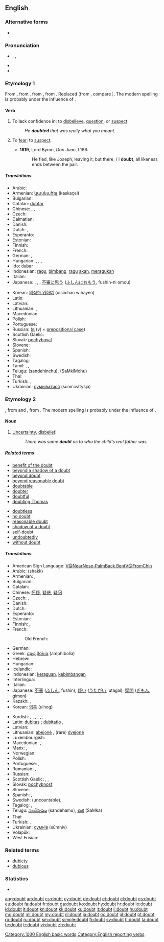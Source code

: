 ==English==

===Alternative forms===
* {{l|en|dout}} {{qualifier|obsolete}}

===Pronunciation===
* {{enPR|dout}}, {{IPA|/daʊt/}}, {{X-SAMPA|/daUt/}}
* {{rhymes|aʊt}}
* {{audio|en-us-doubt.ogg|Audio (US)}}

===Etymology 1===
From {{etyl|enm}} {{term|douten||lang=enm}}, from {{etyl|xno}} {{term|douter||lang=xno}}, from {{etyl|fro}} {{term|douter||lang=fro}}, from {{etyl|la}} {{term|dubitare|lang=la}}. Replaced {{etyl|enm|-}} {{term|tweonien||to doubt|lang=enm}} (from {{etyl|ang|-}} {{term|tweonian|twēonian|lang=ang}}, compare {{etyl|ang|-}} {{term|tweo|twēo|doubt, duplicity|lang=ang}}). The modern spelling is probably under the influence of {{etyl|frm}} {{term|doubter|lang=frm}}.

====Verb====
{{en-verb}}

# To lack confidence in; to [[disbelieve]], [[question]], or [[suspect]].
#: ''He '''doubted''' that was really what you meant.''
# {{archaic}} To [[fear]]; to [[suspect]].
#* '''1819''', Lord Byron, ''Don Juan'', I.186:
#*: He fled, like Joseph, leaving it; but there, / I '''doubt''', all likeness ends between the pair.

=====Translations=====
{{trans-top|to lack confidence in something}}
* Arabic: {{t-|ar|شك|tr=shakka}}
* Armenian: [[կասկածել]] (kaskaçel)
* Bulgarian: {{t-|bg|съмнявам се}}
* Catalan: [[dubtar]]
* Chinese: {{zh-tsp|懷疑|怀疑|huáiyí}}, {{zh-tsp|疑慮|疑虑|yílǜ}}, {{t-|cmn|疑|tr=yí|sc=Hani}}
* Czech: {{t+|cs|pochybovat}}
* Dalmatian: {{tø|dlm|dobitur}}
* Danish: {{t-|da|tvivle}}
* Dutch: {{t+|nl|twijfelen}}, {{t+|nl|betwijfelen}}
* Esperanto: {{t+|eo|dubi}}
* Estonian: {{t-|et|kõhklema}}
* Finnish: {{t+|fi|epäillä}}
* French: {{t+|fr|douter}}
* German: {{t+|de|bezweifeln}}, {{t+|de|zweifeln}}
* Hungarian: {{t+|hu|kétségbe von}},  {{t+|hu|megkérdőjelez}},  {{t+|hu|kételkedik}},  {{t-|hu|kétell}}
* Ido: dubar
* Indonesian: [[ragu]], [[bimbang]], [[ragu]] [[akan]], [[ragu|meragukan]]
* Italian: {{t+|it|dubitare}}
* Japanese: {{t-|ja|疑う|tr=[[うたがう]], utagau}},  {{t-|ja|訝しむ|tr=ibukashimu}},  {{t-|ja|疑問する|tr=gimon-suru}}, [[不審]]に[[思う]] ([[ふしん]]に[[おもう]], fushin-ni omou)
{{trans-mid}}
* Korean: [[의심한 위하여]] (uisimhan wihayeo)
* Latin: {{t-|la|dubitare}}
* Latvian: {{t-|lv|šaubīties}}
* Lithuanian: {{t+|lt|abejoti}}, {{t+|lt|dvejoti}}
* Macedonian: {{t-|mk|се сомнева|tr=se sómneva|sc=Cyrl}}
* Polish: {{t+|pl|wątpić}}
* Portuguese: {{t+|pt|duvidar}}
* Russian: {{t+|ru|сомневаться|tr=somnevát'sja}} ([[в]] (v) + [[prepositional case]])
* Scottish Gaelic: {{t-|gd|cuir teagamh}}
* Slovak: [[pochybovať]]
* Slovene: {{t+|sl|dvomiti}}
* Spanish: {{t+|es|dudar}}
* Swedish: {{t+|sv|tveka}}
* Tagalog: {{t-|tl|duda, alinlangan}}
* Tamil: {{t+|ta|ஐயம்|tr=aiyam|sc=Taml}}, {{t+|ta|ஐயம்|tr=aiyam|sc=Taml}}, {{t+|ta|சந்தேகம்|tr=santEkam|sc=Taml}}
* Telugu: {{t+|te|సందేహించు}} (sandehinchu), {{t+|te|శంకించు}} (SaMkiMchu)
* Thai: {{t-|th|สิงสัย|tr=sǐng-sǎi|sc=Thai}}
* Turkish: {{t+|tr|şüphelenmek}},  {{t+|tr|kuşkulanmak}}
* Ukrainian: [[сумніватися]] (sumnivátysja)
{{trans-bottom}}

===Etymology 2===
{{etyl|enm}} {{term|doute|lang=enm}}, from {{etyl|xno}} and {{etyl|fro}} {{term|doute}}, from {{etyl|la}} {{term|dubita|lang=la}}. The modern spelling is probably under the influence of {{etyl|frm}} {{term|doubte|lang=frm}}.

====Noun====
{{wikipedia}}
{{en-noun}}

# [[uncertainty|Uncertainty]], [[disbelief]].
#: ''There was some '''doubt''' as to who the child's real father was.''

=====Related terms=====
{{rel-top}}
* [[benefit of the doubt]]
* [[beyond a shadow of a doubt]]
* [[beyond doubt]]
* [[beyond reasonable doubt]]
* [[doubtable]]
* [[doubter]]
* [[doubtful]]
* [[doubting Thomas]]
{{rel-mid}}
* [[doubtless]]
* [[no doubt]]
* [[reasonable doubt]]
* [[shadow of a doubt]]
* [[self-doubt]]
* [[undoubtedly]]
* [[without doubt]]
{{rel-bottom}}

=====Translations=====
{{trans-top|uncertainty}}
* American Sign Language: [[V@NearNose-PalmBack BentV@FromChin]]
* Arabic: {{Arab|[[شكّ]]}} (shakk)
* Armenian: {{t-|hy|կասկած|tr=kaskaç}}, {{t-|hy|տարակույս|tr=tarakuys}}
* Bulgarian: {{t+|bg|съмнение|n}}
* Catalan: {{t-|ca|dubte|m}}
* Chinese: [[怀疑]], [[疑惑]], [[疑问]]
* Czech: {{t-|cs|pochybnost|f}}, {{t-|cs|pochyba|f}}
* Danish: {{t+|da|tvivl|c}}
* Dutch: {{t+|nl|twijfel|f}}
* Esperanto: {{t+|eo|dubo}}
* Estonian: {{t-|et|kõhklus}}
* Finnish: {{t+|fi|epäily}}, {{t+|fi|epäilys}}
* French: {{t+|fr|doute|m}}
*: Old French: {{tø|fro|doutance|f}}
* German: {{t+|de|Zweifel|m}}
* Greek: [[αμφιβολία]] (amphibolía)
* Hebrew: {{t+|he|ספק|m|tr=saféq}}
* Hungarian: {{t+|hu|kétség}}
* Icelandic: {{t-|is|efasemd|f}}
* Indonesian: [[ragu|keraguan]], [[bimbang|kebimbangan]]
* Interlingua: {{t-|ia|dubita}}
* Italian: {{t+|it|dubbio|m}}
* Japanese: [[不審]] ([[ふしん]], fushin), [[疑い]] ([[うたがい]], utagai), [[疑問]] ([[ぎもん]], gimon)
* Kazakh: {{t|kk|күмән|tr=kümän|sc=Cyrl}},  {{t-|kk|шүбә|tr=şübä|sc=Cyrl}}
* Korean: [[의혹]] (uihog)
{{trans-mid}}
* Kurdish: {{t+|ku|guman|f}}, {{t+|ku|şik|f}}, {{t|ku|şube|f}}, {{t|ku|gûş|f}}, {{t|ku|hulhul|f}}, {{t|ku|şûf|f}}, {{t+|ku|گومان|sc=ku-Arab}}
* Latin: [[dubitas]] {{f}}; [[dubitatio]] {{f}}, {{t-|la|dubium}}
* Latvian: {{t-|lv|šaubas|p}}
* Lithuanian: [[abejonė]] {{f}},  (rare) [[dvejonė]] {{f}}
* Luxembourgish: {{t+|lb|Zweiwel|m}}
* Macedonian: {{t-|mk|сомнеж|m|tr=sómnež|sc=Cyrl}}, {{t-|mk|сомневање|n|tr=somnévanje|sc=Cyrl}}
* Manx: {{t-|gv|dooyt}}, {{t-|gv|ourys|m}}
* Norwegian: {{t-|no|tvil|m}}
* Polish: {{t+|pl|wątpliwość|f}}
* Portuguese: {{t+|pt|dúvida|f}}, {{t+|pt|incerteza|f}}
* Romanian: {{t-|ro|dubiu}}, {{t-|ro|îndoială}}
* Russian: {{t+|ru|сомнение|tr=somneniye}}
* Scottish Gaelic: {{t-|gd|teagamh|m}},  {{t-|gd|amharas|m}}, {{t-|gd|mì-chinnt|f}}
* Slovak: [[pochybnosť]] {{f}}
* Slovene: {{t+|sl|dvom|m}}
* Spanish: {{t+|es|duda|f}}, {{t+|es|incertidumbre|f}}
* Swedish: {{t+|sv|tvekan}} (uncountable), {{t+|sv|tvivel|n}}
* Tagalog: {{t+|tl|duda}}, {{t+|tl|alinlangan}}
* Telugu: [[సందేహము]] (sandehamu), [[శంక]] (SaMka)
* Thai: {{t-|th|สิงสัย|tr=sǐng-sǎi|sc=Thai}}
* Turkish: {{t+|tr|şüphe}},  {{t+|tr|kuşku}}
* Ukrainian: [[сумнів]] (súmniv) {{m}}
* Volapük: {{t+|vo|dot}}
* West Frisian: {{t-|fy|twivel|c}}
{{trans-bottom}}

===Related terms===
* [[dubiety]] {{pos_n}}
* [[dubious]]

===Statistics===
* {{rank|hard|ask|question|410|doubt|around|black|lady}}

[[Category:1000 English basic words]]
[[Category:English reporting verbs]]

[[ang:doubt]]
[[ar:doubt]]
[[cs:doubt]]
[[cy:doubt]]
[[de:doubt]]
[[et:doubt]]
[[el:doubt]]
[[es:doubt]]
[[eu:doubt]]
[[fa:doubt]]
[[fr:doubt]]
[[ga:doubt]]
[[ko:doubt]]
[[hy:doubt]]
[[hr:doubt]]
[[io:doubt]]
[[id:doubt]]
[[it:doubt]]
[[kn:doubt]]
[[kk:doubt]]
[[ku:doubt]]
[[lt:doubt]]
[[li:doubt]]
[[hu:doubt]]
[[mg:doubt]]
[[ml:doubt]]
[[my:doubt]]
[[nl:doubt]]
[[ja:doubt]]
[[oc:doubt]]
[[pl:doubt]]
[[pt:doubt]]
[[ro:doubt]]
[[ru:doubt]]
[[sm:doubt]]
[[simple:doubt]]
[[fi:doubt]]
[[sv:doubt]]
[[tl:doubt]]
[[ta:doubt]]
[[te:doubt]]
[[tr:doubt]]
[[vi:doubt]]
[[zh:doubt]]